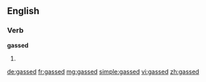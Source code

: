 ==English==

===Verb===
'''gassed'''

# {{past of|[[gas]]}}

[[de:gassed]]
[[fr:gassed]]
[[mg:gassed]]
[[simple:gassed]]
[[vi:gassed]]
[[zh:gassed]]